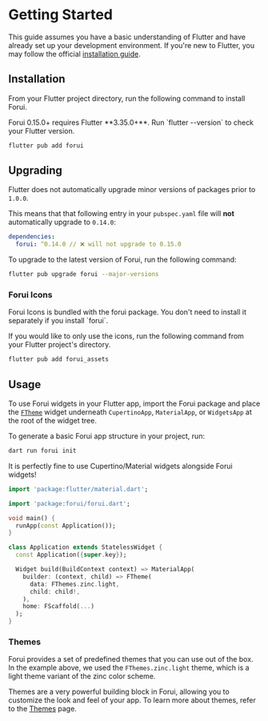 
# Getting Started

This guide assumes you have a basic understanding of Flutter and have already set up your development environment.
If you're new to Flutter, you may follow the official [installation guide](https://docs.flutter.dev/get-started).

## Installation

From your Flutter project directory, run the following command to install Forui.

<Callout type="warning">
  Forui 0.15.0+ requires Flutter **3.35.0+**. Run `flutter --version` to check your Flutter version.
</Callout>

```bash filename="bash" copy
flutter pub add forui
```

## Upgrading

Flutter does not automatically upgrade minor versions of packages prior to `1.0.0`.

This means that that following entry in your `pubspec.yaml` file will **not** automatically upgrade to `0.14.0`:

```yaml filename="pubspec.yaml"
dependencies:
  forui: ^0.14.0 // ❌ will not upgrade to 0.15.0
```

To upgrade to the latest version of Forui, run the following command:

```bash filename="bash" copy
flutter pub upgrade forui --major-versions
```

### Forui Icons

<Callout type="info">
    Forui Icons is bundled with the forui package. You don't need to install it separately if you install `forui`.
</Callout>

If you would like to only use the icons, run the following command from your Flutter project's directory.

```bash filename="bash" copy
flutter pub add forui_assets
```

## Usage

To use Forui widgets in your Flutter app, import the Forui package and place the
[`FTheme`](https://pub.dev/documentation/forui/latest/forui.theme/FTheme-class.html) widget underneath `CupertinoApp`,
`MaterialApp`, or `WidgetsApp` at the root of the widget tree.

To generate a basic Forui app structure in your project, run:

```bash filename="bash" copy
dart run forui init
```

It is perfectly fine to use Cupertino/Material widgets alongside Forui widgets!

```dart filename="main.dart" {3,12-18} copy
import 'package:flutter/material.dart';

import 'package:forui/forui.dart';

void main() {
  runApp(const Application());
}

class Application extends StatelessWidget {
  const Application({super.key});

  Widget build(BuildContext context) => MaterialApp(
    builder: (context, child) => FTheme(
      data: FThemes.zinc.light,
      child: child!,
    ),
    home: FScaffold(...)
  );
}
```

### Themes

Forui provides a set of predefined themes that you can use out of the box.
In the example above, we used the `FThemes.zinc.light` theme, which is a light theme variant of the zinc color scheme.

Themes are a very powerful building block in Forui, allowing you to customize the look and feel of your app.
To learn more about themes, refer to the [Themes](/docs/themes) page.

